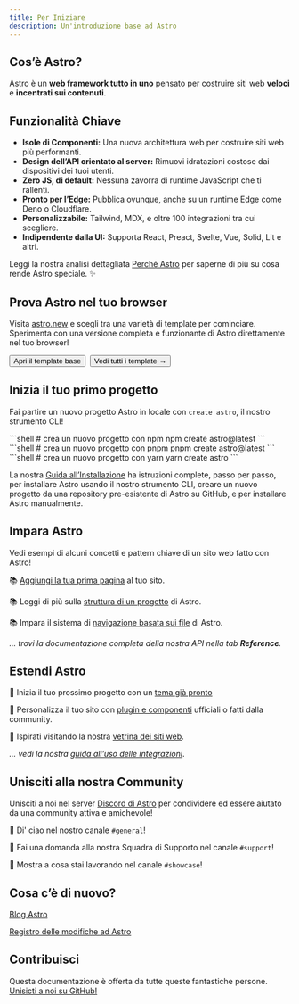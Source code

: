 ```yaml
---
title: Per Iniziare
description: Un'introduzione base ad Astro
---
```


<h2>Cos’è Astro?</h2>

Astro è un **web framework tutto in uno** pensato per costruire siti web **veloci** e **incentrati sui contenuti**. 

## Funzionalità Chiave

- **Isole di Componenti:** Una nuova architettura web per costruire siti web più performanti.
- **Design dell’API orientato al server:** Rimuovi idratazioni costose dai dispositivi dei tuoi utenti.
- **Zero JS, di default:** Nessuna zavorra di runtime JavaScript che ti rallentì.
- **Pronto per l’Edge:** Pubblica ovunque, anche su un runtime Edge come Deno o Cloudflare.
- **Personalizzabile:** Tailwind, MDX, e oltre 100 integrazioni tra cui scegliere.
- **Indipendente dalla UI:** Supporta React, Preact, Svelte, Vue, Solid, Lit e altri.

Leggi la nostra analisi dettagliata [Perché Astro](/it/concepts/why-astro/) per saperne di più su cosa rende Astro speciale. ✨


## Prova Astro nel tuo browser

Visita [astro.new](https://astro.new/) e scegli tra una varietà di template per cominciare. Sperimenta con una versione completa e funzionante di Astro direttamente nel tuo browser!

<div style="display: flex; flex-wrap: wrap; gap: 0.5rem;">
  <Button href="https://astro.new/basics?on=stackblitz">Apri il template base</Button>
  <Button variant="outline" href="https://astro.new/">Vedi tutti i template →</Button>
</div>

## Inizia il tuo primo progetto

Fai partire un nuovo progetto Astro in locale con `create astro`, il nostro strumento CLI!

<PackageManagerTabs>
  <Fragment slot="npm">
  ```shell
  # crea un nuovo progetto con npm
  npm create astro@latest
  ```
  </Fragment>
  <Fragment slot="pnpm">
  ```shell
  # crea un nuovo progetto con pnpm
  pnpm create astro@latest
  ```
  </Fragment>
  <Fragment slot="yarn">
  ```shell
  # crea un nuovo progetto con yarn
  yarn create astro
  ```
  </Fragment>
</PackageManagerTabs>

La nostra [Guida all’Installazione](/it/install/auto/) ha istruzioni complete, passo per passo, per installare Astro usando il nostro strumento CLI, creare un nuovo progetto da una repository pre-esistente di Astro su GitHub, e per installare Astro manualmente.


## Impara Astro

Vedi esempi di alcuni concetti e pattern chiave di un sito web fatto con Astro!

📚 [Aggiungi la tua prima pagina](/it/core-concepts/astro-pages/) al tuo sito.

📚 Leggi di più sulla [struttura di un progetto](/it/core-concepts/project-structure/) di Astro.

📚 Impara il sistema di [navigazione basata sui file](/it/core-concepts/routing/) di Astro.

*... trovi la documentazione completa della nostra API nella tab **Reference**.*


## Estendi Astro

🧰 Inizia il tuo prossimo progetto con un [tema già pronto](https://astro.build/themes/)

🧰 Personalizza il tuo sito con [plugin e componenti](https://astro.build/integrations/) ufficiali o fatti dalla community.

🧰 Ispirati visitando la nostra [vetrina dei siti web](https://astro.build/showcase/).

*... vedi la nostra [guida all’uso delle integrazioni](/it/guides/integrations-guide/)*.



## Unisciti alla nostra Community

Unisciti a noi nel server [Discord di Astro](https://astro.build/chat/) per condividere ed essere aiutato da una community attiva e amichevole!

💬 Di' ciao nel nostro canale `#general`!

💬 Fai una domanda alla nostra Squadra di Supporto nel canale `#support`!

💬 Mostra a cosa stai lavorando nel canale `#showcase`!


## Cosa c’è di nuovo?

[Blog Astro](https://astro.build/blog/)

[Registro delle modifiche ad Astro](https://github.com/withastro/astro/blob/main/packages/astro/CHANGELOG.md)

## Contribuisci

Questa documentazione è offerta da tutte queste fantastiche persone. [Unisicti a noi su GitHub!](https://github.com/withastro/docs)

<ContributorList githubRepo="withastro/docs" />
